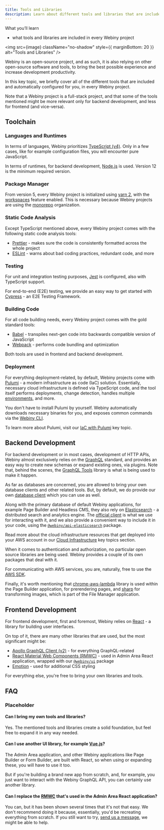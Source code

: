 ```yaml
---
title: Tools and Libraries
description: Learn about different tools and libraries that are included in every Webiny project.
---
```



<Alert type="success">

 What you’ll learn
- what tools and libraries are included in every Webiny project

</Alert>

<img
  src={image}
  className="no-shadow"
  style={{ marginBottom: 20 }}
  alt="Tools and Libraries"
/>

<!-- vale on -->

Webiny is an open-source project, and as such, it is also relying on other open-source software and tools, to bring the best possible experience and increase development productivity.

In this key topic, we briefly cover all of the different tools that are included and automatically configured for you, in every Webiny project.

<Alert type="info">

Note that a Webiny project is a full-stack project, and that some of the tools mentioned might be more relevant only for backend development, and less for frontend (and vice-versa).

</Alert>

## Toolchain

### Languages and Runtimes

In terms of languages, Webiny prioritizes [TypeScript (v4)](https://www.typescriptlang.org/). Only in a few cases, like for example configuration files, you will encounter pure JavaScript.

In terms of runtimes, for backend development, [Node.js](https://nodejs.org/en/) is used. Version 12 is the minimum required version.

### Package Manager

From version 5, every Webiny project is initialized using [yarn 2](https://yarnpkg.com/), with the [workspaces](https://yarnpkg.com/features/workspaces) feature enabled. This is necessary because Webiny projects are using the [monorepo](https://www.atlassian.com/git/tutorials/monorepos) organization.

### Static Code Analysis

Except TypeScript mentioned above, every Webiny project comes with the following static code analysis tools:

- [Prettier](https://prettier.io/) - makes sure the code is consistently formatted across the whole project
- [ESLint](https://eslint.org/) - warns about bad coding practices, redundant code, and more

### Testing

For unit and integration testing purposes, [Jest](https://jestjs.io/) is configured, also with TypeScript support.

For end-to-end (E2E) testing, we provide an easy way to get started with [Cypress](https://www.cypress.io/) - an E2E Testing Framework.

### Building Code

For all code building needs, every Webiny project comes with the gold standard tools:

- [Babel](https://babeljs.io/) - transpiles next-gen code into backwards compatible version of JavaScript
- [Webpack](https://webpack.js.org/) - performs code bundling and optimization

Both tools are used in frontend and backend development.

### Deployment
For everything deployment-related, by default, Webiny projects come with [Pulumi](https://www.pulumi.com/) - a modern infrastructure as code (IaC) solution. Essentially, necessary cloud infrastructure is defined via TypeScript code, and the tool itself performs deployments, change detection, handles multiple [environments](/docs/key-topics/deployment/environments), and more.

<Alert type="info">

You don't have to install Pulumi by yourself. Webiny automatically downloads necessary binaries for you, and exposes common commands via the [Webiny CLI](/docs/key-topics/webiny-cli).

To learn more about Pulumi, visit our [IaC with Pulumi](/docs/key-topics/deployment/iac-with-pulumi) key topic.

</Alert>

## Backend Development

For backend development or in most cases, development of HTTP APIs, Webiny almost exclusively relies on the [GraphQL](https://graphql.org/) standard, and provides an easy way to create new schemas or expand existing ones, via plugins. Note that, behind the scenes, the [GraphQL Tools](https://www.graphql-tools.com/) library is what is being used to make it happen.

As far as databases are concerned, you are allowed to bring your own database clients and other related tools. But, by default, we do provide our own [database client](https://github.com/webiny/webiny-js/tree/next/packages/db) which you can use as well.

Along with the primary database of default Webiny applications, for example Page Builder and Headless CMS, they also rely on [Elasticsearch](https://www.elastic.co/) - a distributed search and analytics engine. The [official client](https://www.elastic.co/guide/en/elasticsearch/client/javascript-api/current/index.html) is what we use for interacting with it, and we also provide a convenient way to include it in your code, using the [`@webiny/api-elasticsearch`](https://github.com/webiny/webiny-js/tree/next/packages/api-elasticsearch) package.

<Alert type="info">

Read more about the cloud infrastructure resources that get deployed into your AWS account in our [Cloud Infrastructure](/docs/key-topics/cloud-infrastructure/introduction) key topics section.

</Alert>

When it comes to authentication and authorization, no particular open source libraries are being used. Webiny provides a couple of its own packages that deal with it.

For communicating with AWS services, you are, naturally, free to use the [AWS SDK](https://aws.amazon.com/sdk-for-javascript/).

Finally, it's worth mentioning that [chrome-aws-lambda](https://www.npmjs.com/package/chrome-aws-lambda) library is used within the Page Builder application, for prerendering pages, and [sharp](https://www.npmjs.com/package/sharp) for transforming images, which is part of the File Manager application.

## Frontend Development

For frontend development, first and foremost, Webiny relies on [React](https://reactjs.org/) - a library for building user interfaces.

On top of it, there are many other libraries that are used, but the most significant might be:

- [Apollo GraphQL Client (v2)](https://www.apollographql.com/docs/react/v2) - for everything GraphQL-related
- [React Material Web Components (RMWC)](https://github.com/jamesmfriedman/rmwc) - used in Admin Area React application, wrapped with our [`@webiny/ui`](https://github.com/webiny/webiny-js/tree/next/packages/ui) package
- [Emotion](https://emotion.sh/docs/introduction) - used for additional CSS styling

For everything else, you're free to bring your own libraries and tools.

## FAQ

### Placeholder

#### Can I bring my own tools and libraries?

Yes. The mentioned tools and libraries create a solid foundation, but feel free to expand it in any way needed.

#### Can I use another UI library, for example [Vue.js](https://vuejs.org/)?

The Admin Area application, and other Webiny applications like Page Builder or Form Builder, are built with React, so when using or expanding these, you will have to use it too.

But if you're building a brand new app from scratch, and, for example, you just want to interact with the Webiny GraphQL API, you can certainly use another library.

#### Can I replace the [RMWC](https://github.com/jamesmfriedman/rmwc) that's used in the Admin Area React application?

You can, but it has been shown several times that it's not that easy. We don't recommend doing it because, essentially, you'd be recreating everything from scratch. If you still want to try, [send us a message](https://www.webiny.com/slack/), we might be able to help.
